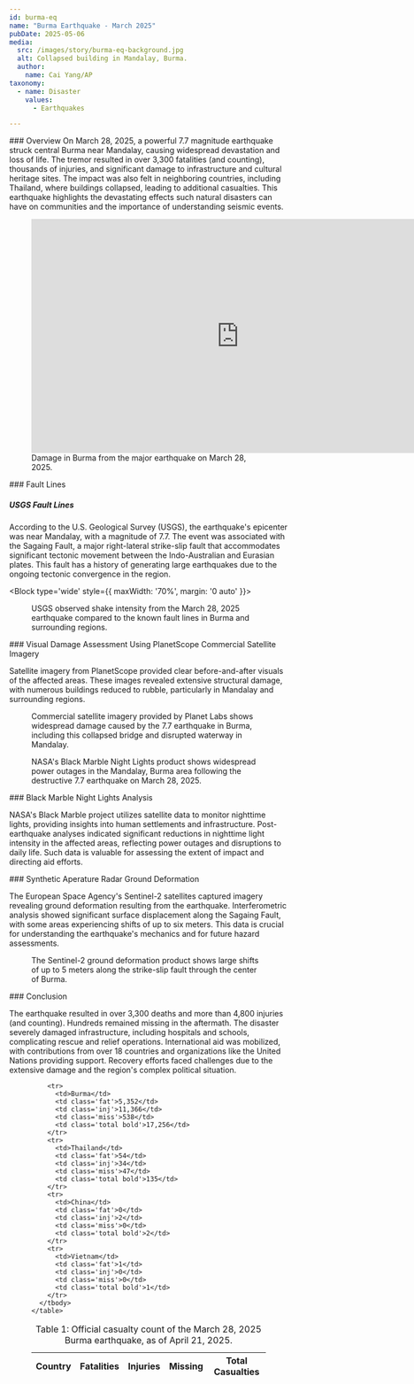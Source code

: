 ```yaml
---
id: burma-eq
name: "Burma Earthquake - March 2025"
pubDate: 2025-05-06
media:
  src: /images/story/burma-eq-background.jpg
  alt: Collapsed building in Mandalay, Burma.
  author:
    name: Cai Yang/AP
taxonomy:
  - name: Disaster
    values:
      - Earthquakes

---
```


<style>{`
  .data-table {
    display: flex;
    gap: 2rem;
    justify-content: center; 
    margin: 0 auto; 
  }
  .data-table thead th,
  .data-table tbody td {
    text-align: center;
    white-space: nowrap;
    padding: 0 1rem;
  }
  .data-table thead th {
    font-size: 1.2rem; 
  }
  .fat {
    background: #F6251F; 
  }
  .inj {
    background: #F6DC1F; 
  }
  .miss {
    background: #28DFF3; 
  }
  .total {
    background: #EEEEEE; 
  }
  .bold {
    font-weight: bold; 
  }
  @media only screen and (max-width: 544px) {
    .data-table {
      flex-flow: column;
    }
  }
`}</style>


<Block>
  <Prose>
  ### Overview  
  On March 28, 2025, a powerful 7.7 magnitude earthquake struck central Burma near Mandalay, causing widespread devastation and loss of life. The tremor resulted in over 3,300 fatalities (and counting), thousands of injuries, and significant damage to infrastructure and cultural heritage sites. The impact was also felt in neighboring countries, including Thailand, where buildings collapsed, leading to additional casualties. This earthquake highlights the devastating effects such natural disasters can have on communities and the importance of understanding seismic events.
  </Prose>
  <Figure>
        <iframe width="750" height="423" src="https://www.youtube.com/embed/4fzN_-sayOs?si=tDzNYoQoVq_cESET" title="YouTube video player" frameborder="0" allow="accelerometer; autoplay; clipboard-write; encrypted-media; gyroscope; picture-in-picture; web-share" referrerpolicy="strict-origin-when-cross-origin" allowfullscreen></iframe>
        <figcaption>Damage in Burma from the major earthquake on March 28, 2025.</figcaption>
  </Figure>

</Block>

<Block>
  <Prose>
  ### Fault Lines

  ##### USGS Fault Lines
  According to the U.S. Geological Survey (USGS), the earthquake's epicenter was near Mandalay, with a magnitude of 7.7. The event was associated with the Sagaing Fault, a major right-lateral strike-slip fault that accommodates significant tectonic movement between the Indo-Australian and Eurasian plates. This fault has a history of generating large earthquakes due to the ongoing tectonic convergence in the region. 

  </Prose>
</Block>

<Block type='wide' style={{ maxWidth: '70%', margin: '0 auto' }}>
  <Figure>
    <CompareImage 
      leftImageSrc='/images/story/burma-eq-shake-intensity.jpg'
      leftImageAlt='USGS Shake Intensity (March 28, 2025).'
      leftImageLabel='Shake Intensity'
      rightImageSrc='/images/story/burma-eq-fault-lines.jpg'
      rightImageAlt='USGS Fault Lines.'
      rightImageLabel='Fault Lines'
    />
    <Caption>
    USGS observed shake intensity from the March 28, 2025 earthquake compared to the known fault lines in Burma and surrounding regions. 
    </Caption>
  </Figure>
</Block>

<Block>
  <Prose>
  ### Visual Damage Assessment Using PlanetScope Commercial Satellite Imagery

  Satellite imagery from PlanetScope provided clear before-and-after visuals of the affected areas. These images revealed extensive structural damage, with numerous buildings reduced to rubble, particularly in Mandalay and surrounding regions.​

  </Prose>

  <Figure>
  <Map
    datasetId='burma-eq'
    layerId='burma-eq-planet-pre'
    dateTime='2025-03-28'
    zoom={14}
    center={[95.99,21.86880]}
    compareDateTime='2025-03-29'
  />
  <Caption
    attrAuthor='NASA'
    attrUrl='https://nasa.gov/'
  >
  Commercial satellite imagery provided by Planet Labs shows widespread damage caused by the 7.7 earthquake in Burma, including this collapsed bridge and disrupted waterway in Mandalay.
  </Caption>
</Figure>
</Block>

<Block>
  <Figure>
  <Map
    datasetId='burma-eq'
    layerId='burma-eq-night-lights'
    dateTime='2025-03-23'
    zoom={10}
    center={[96.08820,21.96433]}
    compareDateTime='2025-03-29'
  />
  <Caption
    attrAuthor='NASA'
    attrUrl='https://nasa.gov/'
  >
  NASA's Black Marble Night Lights product shows widespread power outages in the Mandalay, Burma area following the destructive 7.7 earthquake on March 28, 2025.
  </Caption>
  </Figure>

  <Prose>
  ### Black Marble Night Lights Analysis

  NASA's Black Marble project utilizes satellite data to monitor nighttime lights, providing insights into human settlements and infrastructure. Post-earthquake analyses indicated significant reductions in nighttime light intensity in the affected areas, reflecting power outages and disruptions to daily life. Such data is valuable for assessing the extent of impact and directing aid efforts.

  </Prose>

</Block>

<Block>
  <Prose>
  ### Synthetic Aperature Radar Ground Deformation

  The European Space Agency's Sentinel-2 satellites captured imagery revealing ground deformation resulting from the earthquake. Interferometric analysis showed significant surface displacement along the Sagaing Fault, with some areas experiencing shifts of up to six meters. This data is crucial for understanding the earthquake's mechanics and for future hazard assessments.

  </Prose>
</Block>

<Block type = 'wide'>
  <Figure>
  <Map
    datasetId='burma-eq'
    layerId='burma-eq-s2-deformation-ew'
    dateTime='2025-04-01'
    zoom={9}
    center={[95.96,21.96433]}
    compareDateTime='2025-04-01'
  />
  <Caption
    attrAuthor='NASA'
    attrUrl='https://nasa.gov/'
  >
  The Sentinel-2 ground deformation product shows large shifts of up to 5 meters along the strike-slip fault through the center of Burma. 
  </Caption>
</Figure>
</Block>

<Block>
  <Prose>
  ### Conclusion

  The earthquake resulted in over 3,300 deaths and more than 4,800 injuries (and counting). Hundreds remained missing in the aftermath. The disaster severely damaged infrastructure, including hospitals and schools, complicating rescue and relief operations. International aid was mobilized, with contributions from over 18 countries and organizations like the United Nations providing support. Recovery efforts faced challenges due to the extensive damage and the region's complex political situation. ​

  </Prose>
</Block>

<Block>
<Figure style={{ display: 'block' }}>
  <div className='data-table'>
    <table>
      <thead>
        <tr>
          <th>   Country   </th>
          <th>   Fatalities   </th>
          <th>   Injuries   </th>
          <th>   Missing   </th>
          <th>   Total Casualties </th>
        </tr>
      </thead>
      <tbody>

        <tr>
          <td>Burma</td>
          <td class='fat'>5,352</td>
          <td class='inj'>11,366</td>
          <td class='miss'>538</td>
          <td class='total bold'>17,256</td>
        </tr>
        <tr>
          <td>Thailand</td>
          <td class='fat'>54</td>
          <td class='inj'>34</td>
          <td class='miss'>47</td>
          <td class='total bold'>135</td>
        </tr>
        <tr>
          <td>China</td>
          <td class='fat'>0</td>
          <td class='inj'>2</td>
          <td class='miss'>0</td>
          <td class='total bold'>2</td>
        </tr>
        <tr>
          <td>Vietnam</td>
          <td class='fat'>1</td>
          <td class='inj'>0</td>
          <td class='miss'>0</td>
          <td class='total bold'>1</td>
        </tr>
      </tbody>
    </table>
  </div>
<Caption>
  Table 1: Official casualty count of the March 28, 2025 Burma earthquake, as of April 21, 2025.
</Caption>  
</Figure>
</Block>